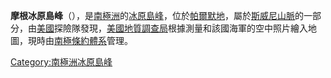 {{coord|75|22|S|70|35|W|source:GNIS|display=title}}

'''摩根冰原島峰'''（{{lang-en|Morgan Nunataks}}），是[[南極洲|南極洲]]的[[冰原島峰|冰原島峰]]，位於[[帕爾默地|帕爾默地]]，屬於[[斯威尼山脈|斯威尼山脈]]的一部分，由[[美國|美國]]探險隊發現，[[美國地質調查局|美國地質調查局]]根據測量和該國海軍的空中照片繪入地圖，現時由[[南極條約體系|南極條約體系]]管理。

{{Antarctica-geo-stub}}
[[Category:南極洲冰原島峰|Category:南極洲冰原島峰]]